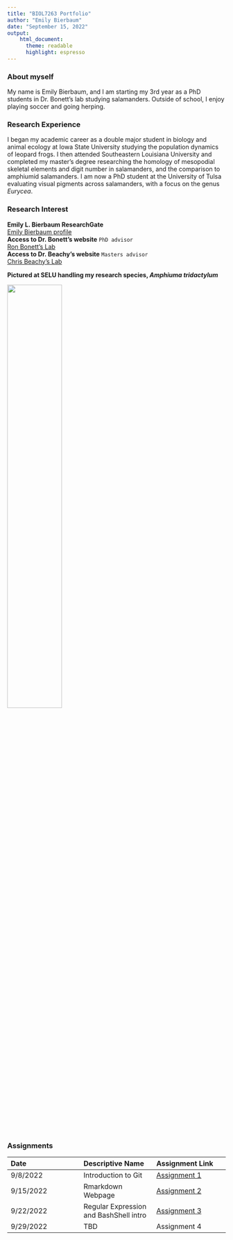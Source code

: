 ---
title: "BIOL7263 Portfolio"
author: "Emily Bierbaum"
date: "September 15, 2022"
output: 
    html_document:
      theme: readable
      highlight: espresso
---
### **About myself**
My name is Emily Bierbaum, and I am starting my 3rd year as a PhD students in Dr. Bonett's lab studying salamanders. Outside of school, I enjoy playing soccer and going herping.

### **Research Experience**
I began my academic career as a double major student in biology and animal ecology at Iowa State University studying the population dynamics of leopard frogs. I then attended Southeastern Louisiana University and completed my master's degree researching the homology of mesopodial skeletal elements and digit number in salamanders, and the comparison to amphiumid salamanders. I am now a PhD student at the University of Tulsa evaluating visual pigments across salamanders, with a focus on the genus *Eurycea*. 

### **Research Interest**  
**Emily L. Bierbaum ResearchGate**  
[Emily Bierbaum profile](https://www.researchgate.net/profile/Emily-Bierbaum)  
**Access to Dr. Bonett's website** ``PhD advisor``   
[Ron Bonett's Lab](https://ronbonett.weebly.com/people.html)   
**Access to Dr. Beachy's website** ``Masters advisor``   
[Chris Beachy's Lab](http://www.amphibiangrowthproject.org/who-we-are)  

**Pictured at SELU handling my research species, *Amphiuma tridactylum* **

![](Amphiuma.jpg){width=50%}

### **Assignments**
| Date | Descriptive Name | Assignment Link |
| :----- | :-----| :-----|
| 9/8/2022 | Introduction to Git | [Assignment 1](https://emilybierbaum.github.io/BierbaumBIOL7263/Assignment1.html)
| 9/15/2022 | Rmarkdown Webpage | [Assignment 2](https://emilybierbaum.github.io/BierbaumBIOL7263/) |
| 9/22/2022 | Regular Expression and BashShell intro | [Assignment 3](Assignment3.html)
| 9/29/2022 | TBD | Assignment 4 | TBD

